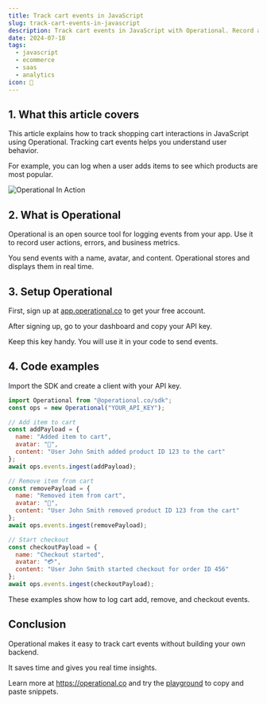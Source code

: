 ```yaml
---
title: Track cart events in JavaScript
slug: track-cart-events-in-javascript
description: Track cart events in JavaScript with Operational. Record add to cart, remove from cart, and checkout actions with simple code.
date: 2024-07-18
tags:
  - javascript
  - ecommerce
  - saas
  - analytics
icon: 🛒
---
```


## 1. What this article covers

This article explains how to track shopping cart interactions in JavaScript using Operational. Tracking cart events helps you understand user behavior.

For example, you can log when a user adds items to see which products are most popular.

![Operational In Action](https://operational.co/images/pitch/ops_insitu.jpg)

## 2. What is Operational

Operational is an open source tool for logging events from your app. Use it to record user actions, errors, and business metrics.

You send events with a name, avatar, and content. Operational stores and displays them in real time.

## 3. Setup Operational

First, sign up at [app.operational.co](https://app.operational.co) to get your free account.

After signing up, go to your dashboard and copy your API key.

Keep this key handy. You will use it in your code to send events.

## 4. Code examples

Import the SDK and create a client with your API key.

```javascript
import Operational from "@operational.co/sdk";
const ops = new Operational("YOUR_API_KEY");

// Add item to cart
const addPayload = {
  name: "Added item to cart",
  avatar: "🛒",
  content: "User John Smith added product ID 123 to the cart"
};
await ops.events.ingest(addPayload);

// Remove item from cart
const removePayload = {
  name: "Removed item from cart",
  avatar: "🛒",
  content: "User John Smith removed product ID 123 from the cart"
};
await ops.events.ingest(removePayload);

// Start checkout
const checkoutPayload = {
  name: "Checkout started",
  avatar: "💳",
  content: "User John Smith started checkout for order ID 456"
};
await ops.events.ingest(checkoutPayload);
```

These examples show how to log cart add, remove, and checkout events.

## Conclusion

Operational makes it easy to track cart events without building your own backend.

It saves time and gives you real time insights.

Learn more at https://operational.co and try the [playground](https://operational.co/playground) to copy and paste snippets.